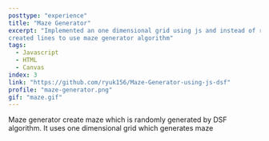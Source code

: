 ```yaml
---
posttype: "experience"
title: "Maze Generator"
excerpt: "Implemented an one dimensional grid using js and instead of rectangle
created lines to use maze generator algorithm"
tags:
  - Javascript
  - HTML 
  - Canvas
index: 3
link: "https://github.com/ryuk156/Maze-Generator-using-js-dsf"
profile: "maze-generator.png"
gif: "maze.gif"
---
```


Maze generator create maze which is randomly generated by DSF algorithm. It uses one dimensional grid which generates maze

